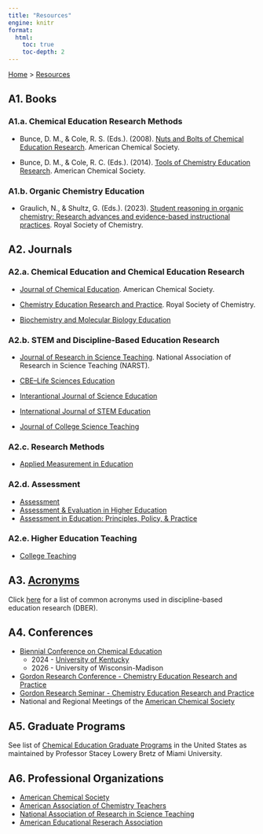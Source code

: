 ```yaml
---
title: "Resources"
engine: knitr
format:
  html: 
    toc: true
    toc-depth: 2
---
```


[Home](../index.qmd) > [Resources](/resources/resources.qmd)

## A1. Books

::: {.callout appearance="minimal" collapse=true}
### A1.a. Chemical Education Research Methods
- Bunce, D. M., & Cole, R. S. (Eds.). (2008). [Nuts and Bolts of Chemical Education Research](https://doi.org/10.1021/bk-2008-0976). American Chemical Society.

- Bunce, D. M., & Cole, R. C. (Eds.). (2014). [Tools of Chemistry Education Research](https://doi.org/10.1021/bk-2014-1166). American Chemical Society.
:::

::: {.callout appearance="minimal" collapse=true}
### A1.b. Organic Chemistry Education
- Graulich, N., & Shultz, G. (Eds.). (2023). [Student reasoning in organic chemistry: Research advances and evidence-based instructional practices](https://pubs.rsc.org/en/content/ebook/978-1-83916-491-0). Royal Society of Chemistry.
:::

## A2. Journals

::: {.callout appearance="minimal" collapse=true}
### A2.a. Chemical Education and Chemical Education Research
- [Journal of Chemical Education](https://pubs.acs.org/journal/jceda8). American Chemical Society.
- [Chemistry Education Research and Practice](https://www.rsc.org/journals-books-databases/about-journals/chemistry-education-research-practice). Royal Society of Chemistry.

- [Biochemistry and Molecular Biology Education](https://iubmb.onlinelibrary.wiley.com/journal/15393429)
:::

::: {.callout appearance="minimal" collapse=true}
### A2.b. STEM and Discipline-Based Education Research
- [Journal of Research in Science Teaching](https://onlinelibrary.wiley.com/journal/10982736). National Association of Research in Science Teaching (NARST).

- [CBE–Life Sciences Education](https://www.lifescied.org/journal/lse)
- [Interantional Journal of Science Education](https://www.tandfonline.com/journals/tsed20)
- [International Journal of STEM Education](https://stemeducationjournal.springeropen.com)
- [Journal of College Science Teaching](https://www.nsta.org/journal-college-science-teaching)
:::

::: {.callout appearance="minimal" collapse=true}
### A2.c. Research Methods
- [Applied Measurement in Education](https://www.tandfonline.com/journals/hame20)
:::

::: {.callout appearance="minimal" collapse=true}
### A2.d. Assessment
- [Assessment](https://journals.sagepub.com/home/ASM)
- [Assessment & Evaluation in Higher Education](https://www.tandfonline.com/journals/caeh20)
- [Assessment in Education: Principles, Policy, & Practice](https://www.tandfonline.com/journals/caie20)
:::

::: {.callout appearance="minimal" collapse=true}
### A2.e. Higher Education Teaching
- [College Teaching](https://www.tandfonline.com/journals/vcol20)
:::

## A3. [Acronyms](/resources/acronyms/acronyms.qmd)
Click [here](/resources/acronyms/acronyms.qmd) for a list of common acronyms used in discipline-based education research (DBER).

## A4. Conferences
- [Biennial Conference on Chemical Education](http://divched.org/about-divched/committees-boards/biennial-conference-committee)
  - 2024 - [University of Kentucky](http://bcce.divched.org)
  - 2026 - University of Wisconsin-Madison
- [Gordon Research Conference - Chemistry Education Research and Practice](https://www.grc.org/chemistry-education-research-and-practice-conference/default.aspx)
- [Gordon Research Seminar - Chemistry Education Research and Practice](https://www.grc.org/chemistry-education-research-and-practice-grs-conference/default.aspx)
- National and Regional Meetings of the [American Chemical Society](https://www.acs.org)

## A5. Graduate Programs
See list of [Chemical Education Graduate Programs](https://sites.google.com/miamioh.edu/bretzsl/cer-resources/cer-graduate-programs?authuser=0) in the United States as maintained by Professor Stacey Lowery Bretz of Miami University.

## A6. Professional Organizations
- [American Chemical Society](https://teachchemistry.org)
- [American Association of Chemistry Teachers](https://teachchemistry.org)
- [National Association of Research in Science Teaching](https://narst.org)
- [American Educational Reserach Association](https://www.aera.net)
